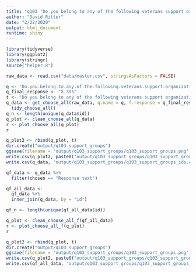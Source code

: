 ```yaml
---
title: "q103 'Do you belong to any of the following veterans support organizations? (Please select all that apply)'"
author: "David Ritter"
date: "2/22/2020"
output: html_document
runtime: shiny
---
```


```r
library(tidyverse)
library(ggplot2)
library(stringr)
source("helper.R")
```

```r
raw_data <- read.csv("data/master.csv", stringsAsFactors = FALSE)
```

```r
q <- 'Do.you.belong.to.any.of.the.following.veterans.support.organizations...Please.select.all.that.apply.'
q_final_response <- "X.395"
t <- "Do you belong to any of the following veterans support organizations? (Please select all that apply)"
q_data <- get_choose_all(raw_data, q.name = q, f.response = q_final_response) %>%
  tidy_choose_all()
q_n <- length(unique(q_data$id))
q_plot <- clean_choose_all(q_data)
r <- plot_choose_all(q_plot)
r
```

```r
q_plot2 <- rbind(q_plot, t)
dir.create("output/q103_support_groups")
ggsave(filename = 'output/q103_support_groups/q103_support_groups.png', plot = r, device = 'png')
write.csv(q_plot2, paste0("output/q103_support_groups/q103_support_groups_", q_n,".csv"), row.names=F)
write.csv(q_data, 'output/q103_support_groups/q103_support_groups_ids.csv', row.names = FALSE)
```


```r
qf_data <- q_data %>%
  filter(chosen == "Response text")
```

```r
qf_all_data <- 
  qf_data %>%
  inner_join(q_data, by = "id")

qf_n <- length(unique(qf_all_data$id))
```

```r
q_plot <- clean_choose_all_f(qf_all_data)
r <- plot_choose_all_f(q_plot)
r
```

```r
q_plot2 <- rbind(q_plot, t)
dir.create("output/q103_support_groups")
ggsave(filename = 'output/q103_support_groups/q103_support_groups.png', plot = r, device = 'png')
write.csv(q_plot2, paste0("output/q103_support_groups/q103_support_groups_", qf_n,".csv"), row.names=F)
write.csv(qf_all_data, 'output/q103_support_groups/q103_support_groups_ids.csv', row.names = FALSE)
```
